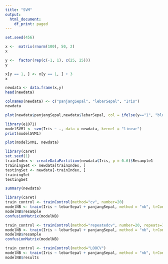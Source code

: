 ---
title: "SVM"
output:
  html_document:
    df_print: paged
---


```{r}
set.seed(456)
```

```{r}
x <-  matrix(rnorm(100), 50, 2)
x
```

```{r}
y <-  factor(rep(c(-1, 1), c(25, 25)))
y
```

```{r}
x[y == 1, ] <- x[y == 1, ] + 3
x
```

```{r}
newdata <- data.frame(x,y)
head(newdata)
```

```{r}
colnames(newdata) <- c("panjangSepal", "lebarSepal", "Iris")
newdata
```

```{r}
plot(newdata$panjangSepal,newdata$lebarSepal, col = ifelse(y=="1", "blue", "red"), pch = 19)
```

```{r}
library(e1071)
modelSVM1 <- svm(Iris ~ ., data = newdata, kernel = "linear")
print(modelSVM1)
```

```{r}
plot(modelSVM1, newdata)
```

```{r}
library(caret)
set.seed(1)
trainIndex <- createDataPartition(newdata$Iris, p = 0.6)$Resample1
trainingSet <- newdata[trainIndex, ]
testingSet <- newdata[-trainIndex, ]
trainingSet
testingSet
```

```{r}
summary(newdata)
```

```{r}
library(caret)
train_control <- trainControl(method="cv", number=20)
modelNB <- train(Iris ~ lebarSepal + panjangSepal, method = "nb", trControl = train_control, data = newdata)
modelNB$resample
confusionMatrix(modelNB)
```

```{r}
train_control <- trainControl(method="repeatedcv", number=20, repeats=100)
modelNB <- train(Iris ~ lebarSepal + panjangSepal, method = "nb", trControl = train_control, data = newdata)
modelNB$resample
confusionMatrix(modelNB)
```

```{r}
train_control <- trainControl(method="LOOCV")
modelNB <- train(Iris ~ lebarSepal + panjangSepal, method = "nb", trControl = train_control, data = newdata)
modelNB$results
```

